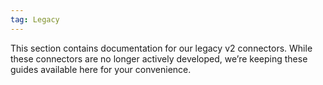 ```yaml
---
tag: Legacy
---
```



<LegacyWarning connector="documentation previously found in speckle.guide for each" />

This section contains documentation for our legacy v2 connectors. While these connectors are no longer actively developed, we’re keeping these guides available here for your convenience.
